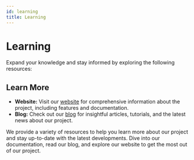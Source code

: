 ```yaml
---
id: learning
title: Learning
---
```


# Learning

Expand your knowledge and stay informed by exploring the following resources:

## Learn More

- **Website:** Visit our [website](https://www.calimero.network/) for comprehensive information about the project, including features and documentation.
- **Blog:** Check out our [blog](https://www.calimero.network/blogs) for insightful articles, tutorials, and the latest news about our project.

We provide a variety of resources to help you learn more about our project and stay up-to-date with the latest developments. Dive into our documentation, read our blog, and explore our website to get the most out of our project.
